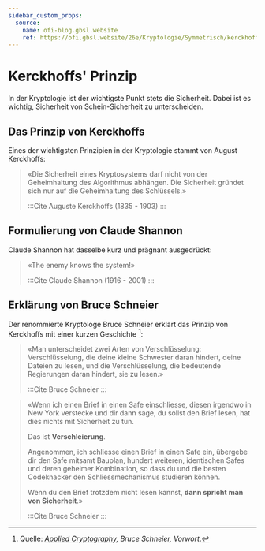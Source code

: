 ```yaml
---
sidebar_custom_props:
  source:
    name: ofi-blog.gbsl.website
    ref: https://ofi.gbsl.website/26e/Kryptologie/Symmetrisch/kerckhoffs
---
```


# Kerckhoffs' Prinzip
In der Kryptologie ist der wichtigste Punkt stets die Sicherheit. Dabei ist es wichtig, Sicherheit von Schein-Sicherheit zu unterscheiden.

## Das Prinzip von Kerckhoffs
Eines der wichtigsten Prinzipien in der Kryptologie stammt von August Kerckhoffs:
> «Die Sicherheit eines Kryptosystems darf nicht von der Geheimhaltung des Algorithmus abhängen. Die Sicherheit gründet sich nur auf die Geheimhaltung des Schlüssels.»
>
> :::Cite
> Auguste Kerckhoffs (1835 - 1903)
> :::

## Formulierung von Claude Shannon
Claude Shannon hat dasselbe kurz und prägnant ausgedrückt:
> «The enemy knows the system!»
>
> :::Cite
> Claude Shannon (1916 - 2001)
> :::

## Erklärung von Bruce Schneier
Der renommierte Kryptologe Bruce Schneier erklärt das Prinzip von Kerckhoffs mit einer kurzen Geschichte [^1]:
> «Man unterscheidet zwei Arten von Verschlüsselung: Verschlüsselung, die deine kleine Schwester daran hindert, deine Dateien zu lesen, und die Verschlüsselung, die bedeutende Regierungen daran hindert, sie zu lesen.»
>
> :::Cite
> Bruce Schneier
> :::

> «Wenn ich einen Brief in einen Safe einschliesse, diesen irgendwo in New York verstecke und dir dann sage, du sollst den Brief lesen, hat dies nichts mit Sicherheit zu tun.
>
> Das ist **Verschleierung**.
>
> Angenommen, ich schliesse einen Brief in einen Safe ein, übergebe dir den Safe mitsamt Bauplan, hundert weiteren, identischen Safes und deren geheimer Kombination, so dass du und die besten Codeknacker den Schliessmechanismus studieren können.
>
> Wenn du den Brief trotzdem nicht lesen kannst, **dann spricht man von Sicherheit**.»
>
> :::Cite
> Bruce Schneier
> :::

[^1]: Quelle: _[Applied Cryptography](https://www.schneier.com/books/applied-cryptography-2preface/), Bruce Schneier, Vorwort_.
